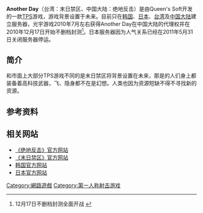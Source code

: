 {{expand|time=2015-04-29T14:50:44+00:00}}

{{NoteTA
| G1 = Games
}}
{{Infobox VG
| title = Another Day
| image =
| caption =
| english = Another Day: The Only Squad
| official = 绝地反击、末日禁区
| developer = Queen's Soft
| publisher =
| series =
| engine =
| released = 韩国KTH2008年6月12日<br>
大陆[[光宇游戏|光宇游戏]]2010年7月<ref>FPS网游《绝地反击》签约光宇游戏 年内测试 http://news.duowan.com/1007/144426044737.html {{Wayback|url=http://news.duowan.com/1007/144426044737.html |date=20110131061752 }}</ref></del><br />
日本<del>joycity2010年8月25日</del><br />
台湾[[游戏怪兽|游戏怪兽]]2011年6月24日
| genre = 第一人称射击（TPS）
| modes =
| platforms = 微软Windows
| onlinegame = 1
}}

'''Another Day'''（台湾：末日禁区、中国大陆：绝地反击）是由Queen's Soft开发的一款[[第三人称射击游戏|TPS]]游戏，游戏背景设置于未来。目前只在[[韩国|韩国]]、[[日本|日本]]、[[台湾|台湾]]及[[中国大陆|中国大陆]]建立服务器，光宇游戏2010年7月左右获得Another Day在中国大陆的代理权并在2010年12月17日开始不删档封测<ref>12月17日不删档封测全面开战 {{cite web |url=http://jd.gyyx.cn/News/NewsDetail.aspx?NewsID=165&tempType=%E5%85%AC%E5%91%8A |title=存档副本 |accessdate=2011-08-17 |deadurl=yes |archiveurl=https://archive.is/20120714143903/http://jd.gyyx.cn/News/NewsDetail.aspx?NewsID=165&tempType=%E5%85%AC%E5%91%8A |archivedate=2012-07-14 }}</ref>。日本服务器因为人气关系已经在2011年5月31日关闭服务器停运。

== 简介 ==

和市面上大部分TPS游戏不同的是末日禁区将背景设置在未来，那是的人们身上都装备着高科技武器，飞、隐身都不在是幻想。人类也因为资源短缺不得不寻找新的资源。

== 参考资料 ==

<references />

== 相关网站 ==

* [https://web.archive.org/web/20110806232659/http://jd.gyyx.cn/ 《绝地反击》官方网站]
* [http://ad.gamon.net/ 《末日禁区》官方网站]{{Wayback|url=http://ad.gamon.net/ |date=20110823080316 }}
* [http://ad.paran.com/ 韩国官方网站]{{Wayback|url=http://ad.paran.com/ |date=20110804014046 }}
* [https://web.archive.org/web/20110728024708/http://ad.joycity.jp/ 日本官方网站]

{{電子遊戲小作品}}

[[Category:網路遊戲|Category:網路遊戲]]
[[Category:第一人称射击游戏|Category:第一人称射击游戏]]


{{Tps-videogame-stub}}